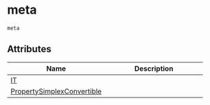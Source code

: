 # meta { #splex.meta }

`meta`

## Attributes

| Name | Description |
| --- | --- |
| [IT](#splex.meta.IT) |  |
| [PropertySimplexConvertible](#splex.meta.PropertySimplexConvertible) |  |